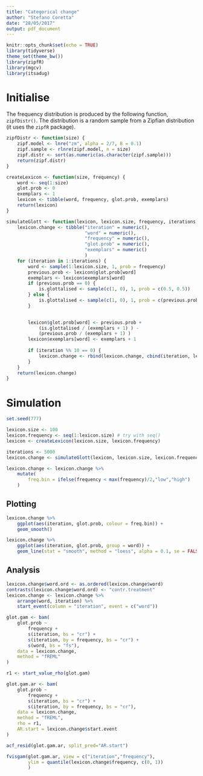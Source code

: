 ```yaml
---
title: "Categorical change"
author: "Stefano Coretta"
date: "28/05/2017"
output: pdf_document
---
```


```r
knitr::opts_chunk$set(echo = TRUE)
library(tidyverse)
theme_set(theme_bw())
library(zipfR)
library(mgcv)
library(itsadug)
```

# Initialise

The frequency distribution is produced by the following function, `zipfDistr()`. The distribution is a random sample from a Zipfian distribution (it uses the `zipfR` package).

```r
zipfDistr <- function(size) {
    zipf.model <- lnre("zm", alpha = 2/7, B = 0.1)
    zipf.sample <- rlnre(zipf.model, n = size)
    zipf.distr <- sort(as.numeric(as.character(zipf.sample)))
    return(zipf.distr)
}
```

```r
createLexicon <- function(size, frequency) {
    word <- seq(1:size)
    glot.prob <- 0
    exemplars <- 1
    lexicon <- tibble(word, frequency, glot.prob, exemplars)
    return(lexicon)
}
```

```r
simulateGlott <- function(lexicon, lexicon.size, frequency, iterations) {
    lexicon.change <- tibble("iteration" = numeric(),
                             "word" = numeric(),
                             "frequency" = numeric(),
                             "glot.prob" = numeric(),
                             "exemplars" = numeric()
                             )
    for (iteration in 1:iterations) {
        word <- sample(1:lexicon.size, 1, prob = frequency)
        previous.prob <- lexicon$glot.prob[word]
        exemplars <- lexicon$exemplars[word]
        if (previous.prob == 0) {
            is.glottalised <- sample(c(1, 0), 1, prob = c(0.5, 0.5))
        } else {
            is.glottalised <- sample(c(1, 0), 1, prob = c(previous.prob, 1-previous.prob))
        }
        

        lexicon$glot.prob[word] <- previous.prob +
            (is.glottalised / (exemplars + 1) ) -
            (previous.prob / (exemplars + 1) )
        lexicon$exemplars[word] <- exemplars + 1
        
        if (iteration %% 10 == 0) {
            lexicon.change <- rbind(lexicon.change, cbind(iteration, lexicon))
        }
    }
    return(lexicon.change)
}
```


# Simulation

```r
set.seed(777)

lexicon.size <- 100
lexicon.frequency <- seq(1:lexicon.size) # try with seq()
lexicon <- createLexicon(lexicon.size, lexicon.frequency)

iterations <- 5000
lexicon.change <- simulateGlott(lexicon, lexicon.size, lexicon.frequency, iterations)

lexicon.change <- lexicon.change %>%
    mutate(
        freq.bin = ifelse(frequency < max(frequency)/2,"low","high")
    )
```

## Plotting

```r
lexicon.change %>%
    ggplot(aes(iteration, glot.prob, colour = freq.bin)) +
    geom_smooth()
```

```r
lexicon.change %>%
    ggplot(aes(iteration, glot.prob, group = word)) +
    geom_line(stat = "smooth", method = "loess", alpha = 0.1, se = FALSE)
```

## Analysis

```r
lexicon.change$word.ord <- as.ordered(lexicon.change$word)
contrasts(lexicon.change$word.ord) <- "contr.treatment"
lexicon.change <- lexicon.change %>%
    arrange(word, iteration) %>%
    start_event(column = "iteration", event = c("word"))
```

```r
glot.gam <- bam(
    glot.prob ~
        frequency +
        s(iteration, bs = "cr") +
        s(iteration, by = frequency, bs = "cr") +
        s(word, bs = "fs"),
    data = lexicon.change,
    method = "fREML"
)

r1 <- start_value_rho(glot.gam)

glot.gam.ar <- bam(
    glot.prob ~
        frequency +
        s(iteration, bs = "cr") +
        s(iteration, by = frequency, bs = "cr"),
    data = lexicon.change,
    method = "fREML",
    rho = r1,
    AR.start = lexicon.change$start.event
)
```

```r
acf_resid(glot.gam.ar, split_pred="AR.start")
```


```r
fvisgam(glot.gam.ar, view = c("iteration","frequency"),
        ylim = quantile(lexicon.change$frequency, c(0, 1))
        )
```


